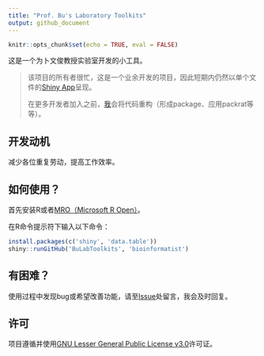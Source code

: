```yaml
---
title: "Prof. Bu's Laboratory Toolkits"
output: github_document
---
```


```r
knitr::opts_chunk$set(echo = TRUE, eval = FALSE)
```

这是一个为卜文俊教授实验室开发的小工具。

> 该项目的所有者很忙，这是一个业余开发的项目，因此短期内仍然以单个文件的[Shiny App](https://shiny.rstudio.com/)呈现。
>
> 在更多开发者加入之前，[我](http://icannotendure.space)会将代码重构（形成package、应用packrat等等）。

## 开发动机

减少各位重复劳动，提高工作效率。

## 如何使用？

首先安装R或者[MRO（Microsoft R Open）](https://mran.microsoft.com/)。

在R命令提示符下输入以下命令：

```r
install.packages(c('shiny', 'data.table'))
shiny::runGitHub('BuLabToolkits', 'bioinformatist')
```

## 有困难？

使用过程中发现bug或希望改善功能，请至[Issue](https://github.com/bioinformatist/BuLabToolkits/issues/new)处留言，我会及时回复。

## 许可

项目遵循并使用[GNU Lesser General Public License v3.0](LICENSE)许可证。